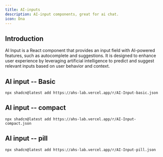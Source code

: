 ```yaml
---
title: AI-inputs
description: AI-input components, great for ai chat.
icon: Dna
---
```




## Introduction

AI Input is a React component that provides an input field with AI-powered features, such as autocomplete and suggestions. It is designed to enhance user experience by leveraging artificial intelligence to predict and suggest relevant inputs based on user behavior and context.

## AI input -- Basic
<Preview link="AI-Input-basic" url="https://ahs-lab.vercel.app/r/AI-Input-basic.json">
 <AiInputBasic/>
</Preview>

```npm
npx shadcn@latest add https://ahs-lab.vercel.app/r/AI-Input-basic.json
```
## AI input -- compact
<Preview link="AI-Input-compact" url="https://ahs-lab.vercel.app/r/AI-Input-compact.json">
 <AiInputCompact/>
</Preview>

```npm
npx shadcn@latest add https://ahs-lab.vercel.app/r/AI-Input-compact.json
```
## AI input -- pill

<Preview link="AI-Input-pill" url="https://ahs-lab.vercel.app/r/AI-Input-pill.json">
 <AiInputPill/>
</Preview>

```npm
npx shadcn@latest add https://ahs-lab.vercel.app/r/AI-Input-pill.json
```